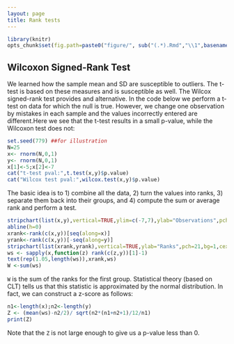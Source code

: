 ```yaml
---
layout: page
title: Rank tests
---
```


```r
library(knitr)
opts_chunk$set(fig.path=paste0("figure/", sub("(.*).Rmd","\\1",basename(knitr:::knit_concord$get('infile'))), "-"))
```

## Wilcoxon Signed-Rank Test

We learned how the sample mean and SD are susceptible to outliers. The t-test is based on these measures and is susceptible as well. The Wilcox signed-rank test provides and alternative. In the code below we perform a t-test on data for which the null is true. However, we change one observation by mistakes in each sample and the values incorrectly entered are different.Here we see that the t-test results in a small p-value, while the Wilcoxon test does not:

```r
set.seed(779) ##for illustration
N=25
x<- rnorm(N,0,1)
y<- rnorm(N,0,1)
x[1]<-5;x[2]<-7
cat("t-test pval:",t.test(x,y)$p.value)
cat("Wilcox test pval:",wilcox.test(x,y)$p.value)
```

The basic idea is to 1) combine all the data, 2) turn the values into ranks, 3) separate them back into their groups, and 4) compute the sum or average rank and perform a test.


```r
stripchart(list(x,y),vertical=TRUE,ylim=c(-7,7),ylab="Observations",pch=21,bg=1,cex=1.25)
abline(h=0)
xrank<-rank(c(x,y))[seq(along=x)]
yrank<-rank(c(x,y))[-seq(along=y)]
stripchart(list(xrank,yrank),vertical=TRUE,ylab="Ranks",pch=21,bg=1,cex=1.25)
ws <- sapply(x,function(z) rank(c(z,y))[1]-1)
text(rep(1.05,length(ws)),xrank,ws)
W <-sum(ws) 
```

`W` is the sum of the ranks for the first group. Statistical theory (based on CLT) tells us that this statistic is approximated by the normal distribution. In fact, we can construct a z-score as follows:

```r
n1<-length(x);n2<-length(y)
Z <- (mean(ws)-n2/2)/ sqrt(n2*(n1+n2+1)/12/n1)
print(Z)
```

Note that the `Z` is not large enough to give us a p-value less than 0.

